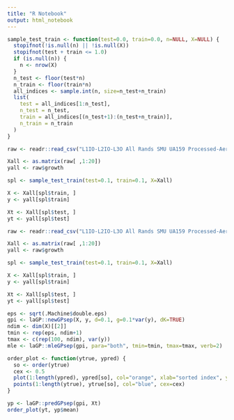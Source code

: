 ```yaml
---
title: "R Notebook"
output: html_notebook
---
```


```r

sample_test_train <- function(test=0.0, train=0.0, n=NULL, X=NULL) {
  stopifnot(!is.null(n) || !is.null(X))
  stopifnot(test + train <= 1.0)
  if (is.null(n)) {
    n <- nrow(X)
  }
  n_test <- floor(test*n)
  n_train <- floor(train*n)
  all_indices <- sample.int(n, size=n_test+n_train)
  list(
    test = all_indices[1:n_test],
    n_test = n_test,
    train = all_indices[(n_test+1):(n_test+n_train)],
    n_train = n_train
  )
}

```


```r

raw <- readr::read_csv("L1IO-L2IO-L3O All Rands SMU UA159 Processed-Aerobic.csv")

Xall <- as.matrix(raw[ ,1:20])
yall <- raw$growth

spl <- sample_test_train(test=0.1, train=0.1, X=Xall)

X <- Xall[spl$train, ]
y <- yall[spl$train]

Xt <- Xall[spl$test, ]
yt <- yall[spl$test]

```


```r

raw <- readr::read_csv("L1IO-L2IO-L3O All Rands SMU UA159 Processed-Aerobic.csv")

Xall <- as.matrix(raw[ ,1:20])
yall <- raw$growth

spl <- sample_test_train(test=0.1, train=0.1, X=Xall)

X <- Xall[spl$train, ]
y <- yall[spl$train]

Xt <- Xall[spl$test, ]
yt <- yall[spl$test]

```

```r
eps <- sqrt(.Machine$double.eps)
gpi <- laGP::newGPsep(X, y, d=0.1, g=0.1*var(y), dK=TRUE)
ndim <- dim(X)[[2]]
tmin <- rep(eps, ndim+1)
tmax <- c(rep(100, ndim), var(y))
mle <- laGP::mleGPsep(gpi, para="both", tmin=tmin, tmax=tmax, verb=2)
```
```r

order_plot <- function(ytrue, ypred) {
  so <- order(ytrue)
  cex <- 0.5
  plot(1:length(ypred), ypred[so], col="orange", xlab="sorted index", ylab="", cex=cex)
  points(1:length(ytrue), ytrue[so], col="blue", cex=cex)
}

yp <- laGP::predGPsep(gpi, Xt)
order_plot(yt, yp$mean)
```
